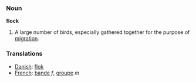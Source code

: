 ===Noun===
'''flock'''

#A large number of birds, especially gathered together for the purpose of [[migration]].

===Translations===
*[[Danish]]: [[flok]]
*[[French]]: [[bande]] ''f'', [[groupe]] ''m''